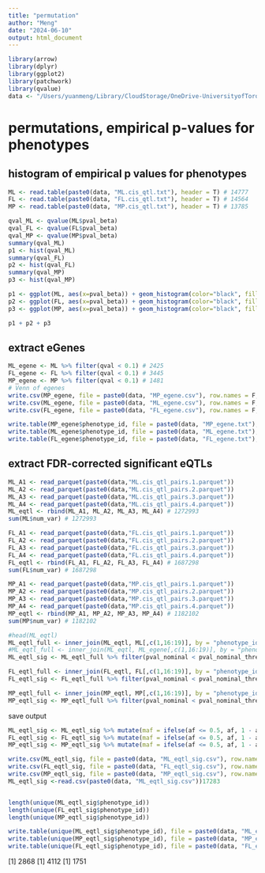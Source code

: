 ```yaml
---
title: "permutation"
author: "Meng"
date: "2024-06-10"
output: html_document
---
```


```r
library(arrow)
library(dplyr)
library(ggplot2)
library(patchwork)
library(qvalue)
data <- "/Users/yuanmeng/Library/CloudStorage/OneDrive-UniversityofToronto/Manuscripts/rumex_eqtl/eqtl/"
```


# permutations, empirical p-values for phenotypes

## histogram of empirical p values for phenotypes
```r
ML <- read.table(paste0(data, "ML.cis_qtl.txt"), header = T) # 14777
FL <- read.table(paste0(data, "FL.cis_qtl.txt"), header = T) # 14564
MP <- read.table(paste0(data, "MP.cis_qtl.txt"), header = T) # 13785

qval_ML <- qvalue(ML$pval_beta)
qval_FL <- qvalue(FL$pval_beta)
qval_MP <- qvalue(MP$pval_beta)
summary(qval_ML)
p1 <- hist(qval_ML)
summary(qval_FL)
p2 <- hist(qval_FL)
summary(qval_MP)
p3 <- hist(qval_MP)

p1 <- ggplot(ML, aes(x=pval_beta)) + geom_histogram(color="black", fill="white") + theme_classic() + xlab("p-value")+ggtitle("a")
p2 <- ggplot(FL, aes(x=pval_beta)) + geom_histogram(color="black", fill="white") + theme_classic()+ xlab("p-value")+ggtitle("b")
p3 <- ggplot(MP, aes(x=pval_beta)) + geom_histogram(color="black", fill="white") + theme_classic()+ xlab("p-value")+ggtitle("c")

p1 + p2 + p3 
```


## extract eGenes
```r
ML_egene <- ML %>% filter(qval < 0.1) # 2425
FL_egene <- FL %>% filter(qval < 0.1) # 3445
MP_egene <- MP %>% filter(qval < 0.1) # 1481
# Venn of egenes
write.csv(MP_egene, file = paste0(data, "MP_egene.csv"), row.names = F, quote = F)
write.csv(ML_egene, file = paste0(data, "ML_egene.csv"), row.names = F, quote = F)
write.csv(FL_egene, file = paste0(data, "FL_egene.csv"), row.names = F, quote = F)

write.table(MP_egene$phenotype_id, file = paste0(data, "MP_egene.txt"), row.names = F, quote = F, col.names = F)
write.table(ML_egene$phenotype_id, file = paste0(data, "ML_egene.txt"), row.names = F, quote = F, col.names = F)
write.table(FL_egene$phenotype_id, file = paste0(data, "FL_egene.txt"), row.names = F, quote = F, col.names = F)
```


## extract FDR-corrected significant eQTLs
```r
ML_A1 <- read_parquet(paste0(data,"ML.cis_qtl_pairs.1.parquet"))
ML_A2 <- read_parquet(paste0(data,"ML.cis_qtl_pairs.2.parquet"))
ML_A3 <- read_parquet(paste0(data,"ML.cis_qtl_pairs.3.parquet"))
ML_A4 <- read_parquet(paste0(data,"ML.cis_qtl_pairs.4.parquet"))
ML_eqtl <- rbind(ML_A1, ML_A2, ML_A3, ML_A4) # 1272993
sum(ML$num_var) # 1272993

FL_A1 <- read_parquet(paste0(data,"FL.cis_qtl_pairs.1.parquet"))
FL_A2 <- read_parquet(paste0(data,"FL.cis_qtl_pairs.2.parquet"))
FL_A3 <- read_parquet(paste0(data,"FL.cis_qtl_pairs.3.parquet"))
FL_A4 <- read_parquet(paste0(data,"FL.cis_qtl_pairs.4.parquet"))
FL_eqtl <- rbind(FL_A1, FL_A2, FL_A3, FL_A4) # 1687298
sum(FL$num_var) # 1687298

MP_A1 <- read_parquet(paste0(data,"MP.cis_qtl_pairs.1.parquet"))
MP_A2 <- read_parquet(paste0(data,"MP.cis_qtl_pairs.2.parquet"))
MP_A3 <- read_parquet(paste0(data,"MP.cis_qtl_pairs.3.parquet"))
MP_A4 <- read_parquet(paste0(data,"MP.cis_qtl_pairs.4.parquet"))
MP_eqtl <- rbind(MP_A1, MP_A2, MP_A3, MP_A4) # 1182102
sum(MP$num_var) # 1182102
```

```r
#head(ML_eqtl)
ML_eqtl_full <- inner_join(ML_eqtl, ML[,c(1,16:19)], by = "phenotype_id") 
#ML_eqtl_full <- inner_join(ML_eqtl, ML_egene[,c(1,16:19)], by = "phenotype_id") # same result
ML_eqtl_sig <- ML_eqtl_full %>% filter(pval_nominal < pval_nominal_threshold) # 17283

FL_eqtl_full <- inner_join(FL_eqtl, FL[,c(1,16:19)], by = "phenotype_id") 
FL_eqtl_sig <- FL_eqtl_full %>% filter(pval_nominal < pval_nominal_threshold) # 35202

MP_eqtl_full <- inner_join(MP_eqtl, MP[,c(1,16:19)], by = "phenotype_id") 
MP_eqtl_sig <- MP_eqtl_full %>% filter(pval_nominal < pval_nominal_threshold) # 9835
```

save output
```r
ML_eqtl_sig <- ML_eqtl_sig %>% mutate(maf = ifelse(af <= 0.5, af, 1 - af))
FL_eqtl_sig <- FL_eqtl_sig %>% mutate(maf = ifelse(af <= 0.5, af, 1 - af))
MP_eqtl_sig <- MP_eqtl_sig %>% mutate(maf = ifelse(af <= 0.5, af, 1 - af))

write.csv(ML_eqtl_sig, file = paste0(data, "ML_eqtl_sig.csv"), row.names = F, quote = F)
write.csv(FL_eqtl_sig, file = paste0(data, "FL_eqtl_sig.csv"), row.names = F, quote = F)
write.csv(MP_eqtl_sig, file = paste0(data, "MP_eqtl_sig.csv"), row.names = F, quote = F)
ML_eqtl_sig <-read.csv(paste0(data, "ML_eqtl_sig.csv"))17283


length(unique(ML_eqtl_sig$phenotype_id)) 
length(unique(FL_eqtl_sig$phenotype_id)) 
length(unique(MP_eqtl_sig$phenotype_id)) 

write.table(unique(ML_eqtl_sig$phenotype_id), file = paste0(data, "ML_egene_eqtl.txt"), row.names = F, quote = F, col.names = F)
write.table(unique(MP_eqtl_sig$phenotype_id), file = paste0(data, "MP_egene_eqtl.txt"), row.names = F, quote = F, col.names = F)
write.table(unique(FL_eqtl_sig$phenotype_id), file = paste0(data, "FL_egene_eqtl.txt"), row.names = F, quote = F, col.names = F)
```
[1] 2868
[1] 4112
[1] 1751




